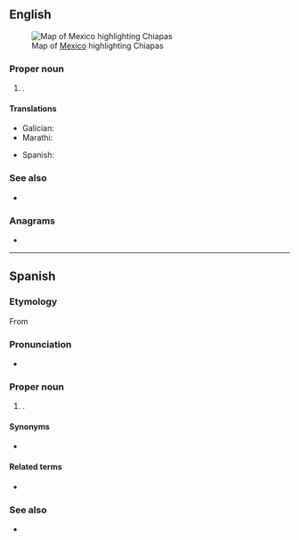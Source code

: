 ==English==
[[File:Mexico map, MX-CHP.svg|thumb|Map of [[Mexico]] highlighting Chiapas]]

===Proper noun===
{{en-proper noun}}

# {{place|en|state|c/Mexico}}.

====Translations====
{{trans-top|state of Mexico}}
* Galician: {{t|gl|Chiapas}}
* Marathi: {{t|mr|चिआपास|n}}
{{trans-mid}}
* Spanish: {{t+|es|Chiapas|m}}
{{trans-bottom}}

===See also===
* {{pedialite}}

===Anagrams===
* {{anagrams|en|a=aachips|Chapais|aphasic|scaphia}}

----

==Spanish==

===Etymology===
From {{der|es|nah|Chiapan}}

===Pronunciation===
* {{es-IPA|Chi.apas}}

===Proper noun===
{{es-proper noun|m}}

# {{place|es|state|c/Mexico}}.

====Synonyms====
* {{l|es|CS}} {{qualifier|abbreviation}}

====Related terms====
* {{l|es|chiapaneco}}

===See also===
* {{pedialite|lang=es}}